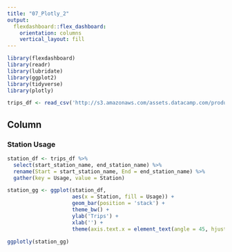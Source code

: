 ```yaml
---
title: "07_Plotly_2"
output: 
  flexdashboard::flex_dashboard:
    orientation: columns
    vertical_layout: fill
---
```


```r
library(flexdashboard)
library(readr)
library(lubridate)
library(ggplot2)
library(tidyverse)
library(plotly)

trips_df <- read_csv('http://s3.amazonaws.com/assets.datacamp.com/production/course_6355/datasets/sanfran_bikeshare_joined_oneday.csv')
```

Column 
-----------------------------------------------------------------------

### Station Usage

```r

station_df <- trips_df %>%
  select(start_station_name, end_station_name) %>%
  rename(Start = start_station_name, End = end_station_name) %>%
  gather(key = Usage, value = Station)

station_gg <- ggplot(station_df,
                     aes(x = Station, fill = Usage)) +
                     geom_bar(position = 'stack') +
                     theme_bw() +
                     ylab('Trips') +
                     xlab('') +
                     theme(axis.text.x = element_text(angle = 45, hjust = 1))
                
ggplotly(station_gg)

```


